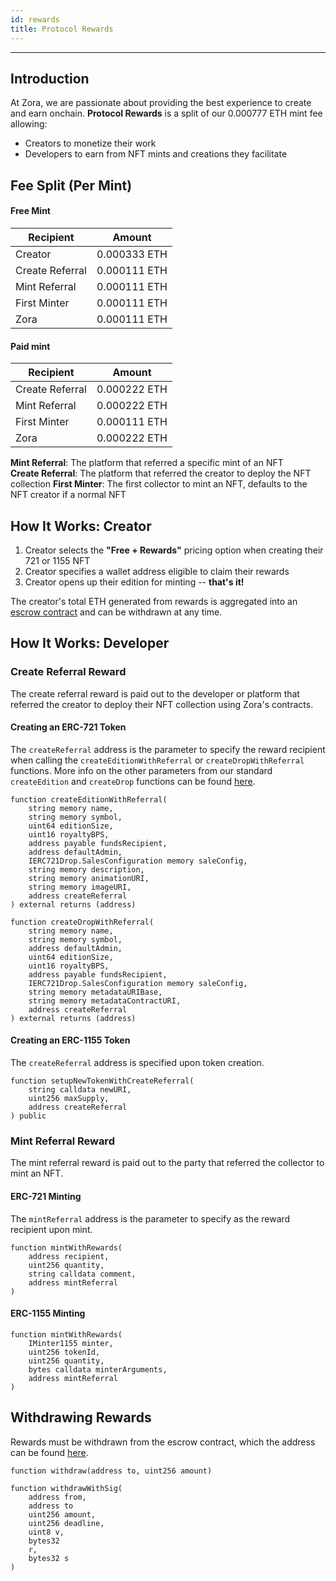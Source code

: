 ```yaml
---
id: rewards
title: Protocol Rewards
---
```


---

## Introduction

At Zora, we are passionate about providing the best experience to create and earn onchain.
**Protocol Rewards** is a split of our 0.000777 ETH mint fee allowing:

- Creators to monetize their work
- Developers to earn from NFT mints and creations they facilitate

## Fee Split (Per Mint)

#### Free Mint

| Recipient       | Amount       |
| --------------- | ------------ |
| Creator         | 0.000333 ETH |
| Create Referral | 0.000111 ETH |
| Mint Referral   | 0.000111 ETH |
| First Minter    | 0.000111 ETH |
| Zora            | 0.000111 ETH |

#### Paid mint

| Recipient       | Amount       |
| --------------- | ------------ |
| Create Referral | 0.000222 ETH |
| Mint Referral   | 0.000222 ETH |
| First Minter    | 0.000111 ETH |
| Zora            | 0.000222 ETH |

**Mint Referral**: The platform that referred a specific mint of an NFT  
**Create Referral**: The platform that referred the creator to deploy the NFT collection 
**First Minter**: The first collector to mint an NFT, defaults to the NFT creator if a normal NFT  

## How It Works: Creator

1. Creator selects the **"Free + Rewards"** pricing option when creating their 721 or 1155 NFT
2. Creator specifies a wallet address eligible to claim their rewards
3. Creator opens up their edition for minting -- **that's it!**

The creator's total ETH generated from rewards is aggregated into an [escrow contract](https://github.com/ourzora/protocol-rewards/blob/main/src/ProtocolRewards.sol) and can be withdrawn at any time.

## How It Works: Developer

### Create Referral Reward

The create referral reward is paid out to the developer or platform that referred the creator to deploy their NFT collection using Zora's contracts.

#### Creating an ERC-721 Token

The `createReferral` address is the parameter to specify the reward recipient when calling the `createEditionWithReferral` or `createDropWithReferral` functions. 
More info on the other parameters from our standard `createEdition` and `createDrop` functions can be found [here](./ZoraNFTCreator#creating-an-nft-contract).

```
function createEditionWithReferral(
    string memory name,
    string memory symbol,
    uint64 editionSize,
    uint16 royaltyBPS,
    address payable fundsRecipient,
    address defaultAdmin,
    IERC721Drop.SalesConfiguration memory saleConfig,
    string memory description,
    string memory animationURI,
    string memory imageURI,
    address createReferral
) external returns (address)
```

```
function createDropWithReferral(
    string memory name,
    string memory symbol,
    address defaultAdmin,
    uint64 editionSize,
    uint16 royaltyBPS,
    address payable fundsRecipient,
    IERC721Drop.SalesConfiguration memory saleConfig,
    string memory metadataURIBase,
    string memory metadataContractURI,
    address createReferral
) external returns (address)
```

#### Creating an ERC-1155 Token

The `createReferral` address is specified upon token creation.

```
function setupNewTokenWithCreateReferral(
    string calldata newURI,
    uint256 maxSupply,
    address createReferral
) public
```

### Mint Referral Reward

The mint referral reward is paid out to the party that referred the collector to mint an NFT.

#### ERC-721 Minting

The `mintReferral` address is the parameter to specify as the reward recipient upon mint.

```
function mintWithRewards(
    address recipient, 
    uint256 quantity, 
    string calldata comment, 
    address mintReferral
)
```

#### ERC-1155 Minting

```
function mintWithRewards(
    IMinter1155 minter,
    uint256 tokenId,
    uint256 quantity,
    bytes calldata minterArguments,
    address mintReferral
)
```

## Withdrawing Rewards
Rewards must be withdrawn from the escrow contract, which the address can be found [here](https://github.com/ourzora/protocol-rewards/tree/main#deployed-addresses).
```
function withdraw(address to, uint256 amount)
```

```
function withdrawWithSig(
    address from, 
    address to
    uint256 amount, 
    uint256 deadline, 
    uint8 v, 
    bytes32 
    r, 
    bytes32 s
)
```
